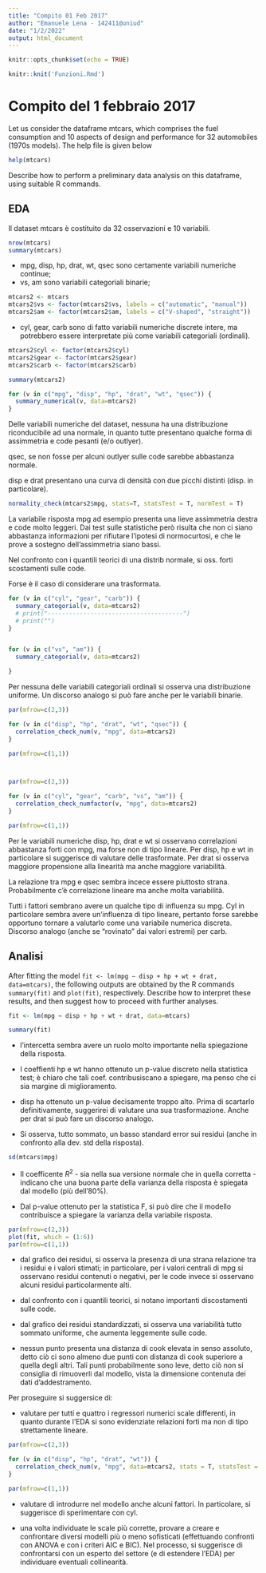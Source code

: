 ```yaml
---
title: "Compito 01 Feb 2017"
author: "Emanuele Lena - 142411@uniud"
date: "1/2/2022"
output: html_document
---
```


```r
knitr::opts_chunk$set(echo = TRUE)
```



```r
knitr::knit('Funzioni.Rmd')
```



# Compito del 1 febbraio 2017

Let us consider the dataframe mtcars, which comprises the fuel
consumption and 10 aspects of design and performance for 32 automobiles
(1970s models). The help file is given below

```r
help(mtcars)
```

Describe how to perform a preliminary data analysis on this dataframe,
using suitable R commands.

## EDA 

Il dataset mtcars è costituito da 32 osservazioni e 10 variabili. 

```r
nrow(mtcars)
summary(mtcars)
```

* mpg, disp, hp, drat, wt, qsec sono certamente variabili numeriche continue; 
* vs, am sono variabili categoriali binarie; 

```r
mtcars2 <- mtcars
mtcars2$vs <- factor(mtcars2$vs, labels = c("automatic", "manual"))
mtcars2$am <- factor(mtcars2$am, labels = c("V-shaped", "straight"))

```

* cyl, gear, carb sono di fatto variabili numeriche discrete intere, ma potrebbero essere interpretate più come variabili categoriali (ordinali).

```r
mtcars2$cyl <- factor(mtcars2$cyl)
mtcars2$gear <- factor(mtcars2$gear)
mtcars2$carb <- factor(mtcars2$carb)

```

```r
summary(mtcars2)
```



```r
for (v in c("mpg", "disp", "hp", "drat", "wt", "qsec")) {
  summary_numerical(v, data=mtcars2)
}

```

Delle variabili numeriche del dataset, nessuna ha una distribuzione riconducibile ad una normale, in quanto tutte presentano qualche forma di assimmetria e code pesanti (e/o outlyer).

qsec, se non fosse per alcuni outlyer sulle code sarebbe abbastanza normale. 

disp e drat presentano una curva di densità con due picchi distinti (disp. in particolare).


```r
normality_check(mtcars2$mpg, stats=T, statsTest = T, normTest = T)
```

La variabile risposta mpg ad esempio presenta una lieve assimmetria destra e code molto leggeri. Dai test sulle statistiche però risulta che non ci siano abbastanza informazioni per rifiutare l'ipotesi di normocurtosi, e che le prove a sostegno dell'assimmetria siano bassi.

Nel confronto con i quantili teorici di una distrib normale, si oss. forti scostamenti sulle code.

Forse è il caso di considerare una trasformata.


```r
for (v in c("cyl", "gear", "carb")) {
  summary_categorial(v, data=mtcars2)
  # print("--------------------------------------")
  # print("")
}


for (v in c("vs", "am")) {
  summary_categorial(v, data=mtcars2)

}

```

Per nessuna delle variabili categoriali ordinali si osserva una distribuzione uniforme. Un discorso analogo si può fare anche per le variabili binarie.

```r

par(mfrow=c(2,3))

for (v in c("disp", "hp", "drat", "wt", "qsec")) {
  correlation_check_num(v, "mpg", data=mtcars2)
}

par(mfrow=c(1,1))



par(mfrow=c(2,3))

for (v in c("cyl", "gear", "carb", "vs", "am")) {
  correlation_check_numfactor(v, "mpg", data=mtcars2)
}

par(mfrow=c(1,1))

```

Per le variabili numeriche disp, hp, drat e wt si osservano correlazioni abbastanza forti con mpg, ma forse non di tipo lineare. Per disp, hp e wt in particolare si suggerisce di valutare delle trasformate. Per drat si osserva maggiore propensione alla linearità ma anche maggiore variabilità. 

La relazione tra mpg e qsec sembra incece essere piuttosto strana. Probabilmente c'è correlazione lineare ma anche molta variabilità.

Tutti i fattori sembrano avere un qualche tipo di influenza su mpg. Cyl in particolare sembra avere un'influenza di tipo lineare, pertanto forse sarebbe opportuno tornare a valutarlo come una variabile numerica discreta. Discorso analogo (anche se "rovinato" dai valori estremi) per carb.

## Analisi 

After fitting the model `fit <- lm(mpg ∼ disp + hp + wt + drat, data=mtcars)`, the following outputs are obtained by the R commands `summary(fit)` and `plot(fit)`, respectively. Describe how to interpret these results, and then suggest how to proceed with further analyses.

```r
fit <- lm(mpg ∼ disp + hp + wt + drat, data=mtcars)

```

```r
summary(fit)
```

* l'intercetta sembra avere un ruolo molto importante nella spiegazione della risposta.

* I coeffienti hp e wt hanno ottenuto un p-value discreto nella statistica test; è chiaro che tali coef. contribusiscano a spiegare, ma penso che ci sia margine di miglioramento.

* disp ha ottenuto un p-value decisamente troppo alto. Prima di scartarlo definitivamente, suggerirei di valutare una sua trasformazione. Anche per drat si può fare un discorso analogo.

* Si osserva, tutto sommato, un basso standard error sui residui (anche in confronto alla dev. std della risposta).

```r
sd(mtcars$mpg)
```


* Il coefficente $R^2$ - sia nella sua versione normale che in quella corretta - indicano che una buona parte della varianza della risposta è spiegata dal modello (più dell'80%).

* Dal p-value ottenuto per la statistica F, si può dire che il modello contribuisce a spiegare la varianza della variabile risposta.

```r

par(mfrow=c(2,3))
plot(fit, which = (1:6))
par(mfrow=c(1,1))
```

* dal grafico dei residui, si osserva la presenza di una strana relazione tra i residui e i valori stimati; in particolare, per i valori centrali di mpg si osservano residui contenuti o negativi, per le code invece si osservano alcuni residui particolarmente alti.

* dal confronto con i quantili teorici, si notano importanti discostamenti sulle code.

* dal grafico dei residui standardizzati, si osserva una variabilità tutto sommato uniforme, che aumenta leggemente sulle code.

* nessun punto presenta una distanza di cook elevata in senso assoluto, detto ciò ci sono almeno due punti con distanza di cook superiore a quella degli altri. Tali punti probabilmente sono leve, detto ciò non si consiglia di rimuoverli dal modello, vista la dimensione contenuta dei dati d'addestramento.


Per proseguire si suggersice di:

* valutare per tutti e quattro i regressori numerici scale differenti, in quanto durante l'EDA si sono evidenziate relazioni forti ma non di tipo strettamente lineare. 


```r
par(mfrow=c(2,3))

for (v in c("disp", "hp", "drat", "wt")) {
  correlation_check_num(v, "mpg", data=mtcars2, stats = T, statsTest = T)
}

par(mfrow=c(1,1))
```

* valutare di introdurre nel modello anche alcuni fattori. In particolare, si suggerisce di sperimentare con cyl.

* una volta individuate le scale più corrette, provare a creare e confrontare diversi modelli più o meno sofisticati (effettuando confronti con ANOVA e con i criteri AIC e BIC). Nel processo, si suggerisce di confrontarsi con un esperto del settore (e di estendere l'EDA) per individuare eventuali collinearità.




